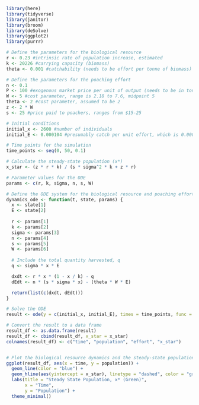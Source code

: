 ```r

library(here)
library(tidyverse)
library(janitor)
library(broom)
library(deSolve)
library(ggplot2)
library(purrr)

```

```r

# Define the parameters for the biological resource
r <- 0.23 #intrinsic rate of population increase, estimated
k <- 20226 #carrying capacity (biomass)
theta <- 0.001 #catchability (needs to be effort per tonne of biomass)

# Define the parameters for the poaching effort
n <- 0.1
P <- 100 #exogenous market price per unit of output (needs to be in tonnes of biomass)
W <- 5 #cost parameter, range is 2.18 to 7.6, midpoint 5
theta <- 2 #cost parameter, assumed to be 2
z <- 2 * W
s <- 25 #price paid to poachers, ranges from $15-25 

# Initial conditions
initial_x <- 2600 #number of individuals
initial_E <- 0.000104 #presumably catch per unit effort, which is 0.000104 to 0.15 for rhinos

# Time points for the simulation
time_points <- seq(0, 50, 0.1)

```


```r

# Calculate the steady-state population (x*)
x_star <- (z * r * k) / (s * sigma^2 * k + z * r)

# Parameter values for the ODE
params <- c(r, k, sigma, n, s, W)

# Define the ODE system for the biological resource and poaching effort
dynamics_ode <- function(t, state, params) {
  x <- state[1]
  E <- state[2]
  
  r <- params[1]
  k <- params[2]
  sigma <- params[3]
  n <- params[4]
  s <- params[5]
  W <- params[6]
  
  # Include the total quantity harvested, q
  q <- sigma * x * E

  dxdt <- r * x * (1 - x / k) - q
  dEdt <- n * (s * sigma * x) - (theta * W * E)

  return(list(c(dxdt, dEdt)))
}

# Solve the ODE
result <- ode(y = c(initial_x, initial_E), times = time_points, func = dynamics_ode, parms = params)

# Convert the result to a data frame
result_df <- as.data.frame(result)
result_df <- cbind(result_df, x_star = x_star)
colnames(result_df) <- c("time", "population", "effort", "x_star")


# Plot the biological resource dynamics and the steady-state population
ggplot(result_df, aes(x = time, y = population)) +
  geom_line(color = "blue") +
  geom_hline(aes(yintercept = x_star), linetype = "dashed", color = "green") +
  labs(title = "Steady State Population, x* (Green)",
       x = "Time",
       y = "Population") +
  theme_minimal()

```
